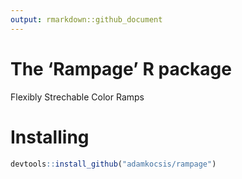 ```yaml
---
output: rmarkdown::github_document
---
```


# The 'Rampage' R package

Flexibly Strechable Color Ramps

# Installing

```R
devtools::install_github("adamkocsis/rampage")

```

